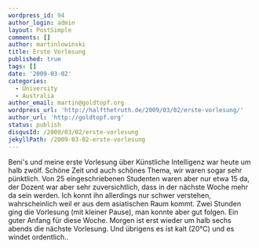 ```yaml
---
wordpress_id: 94
author_login: admin
layout: PostSimple
comments: []
author: martinlowinski
title: Erste Vorlesung
published: true
tags: []
date: '2009-03-02'
categories:
  - University
  - Australia
author_email: martin@goldtopf.org
wordpress_url: 'http://halfthetruth.de/2009/03/02/erste-vorlesung/'
author_url: 'http://goldtopf.org'
status: publish
disqusId: /2009/03/02/erste-vorlesung
jekyllPath: /2009-03-02-erste-vorlesung
---
```


Beni's und meine erste Vorlesung &uuml;ber K&uuml;nstliche Intelligenz war heute um halb zw&ouml;lf. Sch&ouml;ne Zeit und auch sch&ouml;nes Thema, wir waren sogar sehr p&uuml;nktlich. Von 25 eingeschriebenen Studenten waren aber nur etwa 15 da, der Dozent war aber sehr zuversichtlich, dass in der n&auml;chste Woche mehr da sein werden. Ich konnt ihn allerdings nur schwer verstehen, wahrscheinlich weil er aus dem asiatischen Raum kommt.
Zwei Stunden ging die Vorlesung (mit kleiner Pause), man konnte aber gut folgen. Ein guter Anfang f&uuml;r diese Woche. Morgen ist erst wieder um halb sechs abends die n&auml;chste Vorlesung. Und &uuml;brigens es ist kalt (20&deg;C) und es windet ordentlich..
